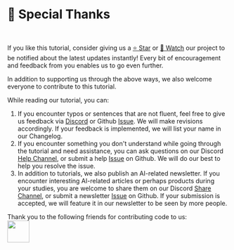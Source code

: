 
# 🥰 Special Thanks

<br/>
<PhotoProvider>
  <PhotoView src="/introduction/special-thanks.png">
    <img src="/introduction/special-thanks.png" alt="" className='rounded-lg'/>
  </PhotoView>
</PhotoProvider>

If you like this tutorial, consider giving us a [⭐ Star](https://github.com/6174/comflowy) or [👀 Watch](https://github.com/6174/comflowy/subscription) our project to be notified about the latest updates instantly! Every bit of encouragement and feedback from you enables us to go even further.

In addition to supporting us through the above ways, we also welcome everyone to contribute to this tutorial.

While reading our tutorial, you can:
1. If you encounter typos or sentences that are not fluent, feel free to give us feedback via [Discord](https://discord.gg/n4GCmVxNzd) or Github [Issue](https://github.com/6174/comflowy/issues/new/choose). We will make revisions accordingly. If your feedback is implemented, we will list your name in our Changelog.
2. If you encounter something you don't understand while going through the tutorial and need assistance, you can ask questions on our Discord [Help Channel](https://discord.gg/B8KxkPJBMr), or submit a help [Issue](https://github.com/6174/comflowy/issues/new/choose) on Github. We will do our best to help you resolve the issue.
3. In addition to tutorials, we also publish an AI-related newsletter. If you encounter interesting AI-related articles or perhaps products during your studies, you are welcome to share them on our Discord [Share Channel](https://discord.gg/fzzdw6e8vk), or submit a newsletter [Issue](https://github.com/6174/comflowy/issues/new/choose) on Github. If your submission is accepted, we will feature it in our newsletter to be seen by more people.

Thank you to the following friends for contributing code to us:
<br/>
<a href="https://github.com/6174/comflowy/graphs/contributors">
    <img src="https://contrib.rocks/image?repo=6174/comflowy" height="50px" />
</a>

